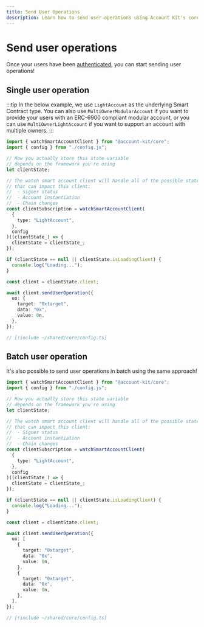 ```yaml
---
title: Send User Operations
description: Learn how to send user operations using Account Kit's core package.
---
```


# Send user operations

Once your users have been [authenticated](/core/authenticate-users), you can start sending user operations!

## Single user operation

:::tip
In the below example, we use `LightAccount` as the underlying Smart Contract type. You can also use `MultiOwnerModularAccount` if you want to provide your users with an ERC-6900 compliant modular account,
or you can use `MultiOwnerLightAccount` if you want to support an account with multiple owners.
:::

<CodeBlocks>

```ts twoslash [example.ts]
import { watchSmartAccountClient } from "@account-kit/core";
import { config } from "./config.js";

// How you actually store this state variable
// depends on the framework you're using
let clientState;

// The watch smart account client will handle all of the possible state changes
// that can impact this client:
//  - Signer status
//  - Account instantiation
//  - Chain changes
const clientSubscription = watchSmartAccountClient(
  {
    type: "LightAccount",
  },
  config
)((clientState_) => {
  clientState = clientState_;
});

if (clientState == null || clientState.isLoadingClient) {
  console.log("Loading...");
}

const client = clientState.client;

await client.sendUserOperation({
  uo: {
    target: "0xtarget",
    data: "0x",
    value: 0n,
  },
});
```

```ts twoslash [config.ts] filename="config.ts"
// [!include ~/shared/core/config.ts]
```

</CodeBlocks>

## Batch user operation

It's also possible to send user operations in batch using the same approach!

<CodeBlocks>

```ts twoslash [example.ts]
import { watchSmartAccountClient } from "@account-kit/core";
import { config } from "./config.js";

// How you actually store this state variable
// depends on the framework you're using
let clientState;

// The watch smart account client will handle all of the possible state changes
// that can impact this client:
//  - Signer status
//  - Account instantiation
//  - Chain changes
const clientSubscription = watchSmartAccountClient(
  {
    type: "LightAccount",
  },
  config
)((clientState_) => {
  clientState = clientState_;
});

if (clientState == null || clientState.isLoadingClient) {
  console.log("Loading...");
}

const client = clientState.client;

await client.sendUserOperation({
  uo: [
    {
      target: "0xtarget",
      data: "0x",
      value: 0n,
    },
    {
      target: "0xtarget",
      data: "0x",
      value: 0n,
    },
  ],
});
```

```ts twoslash [config.ts] filename="config.ts"
// [!include ~/shared/core/config.ts]
```

</CodeBlocks>
